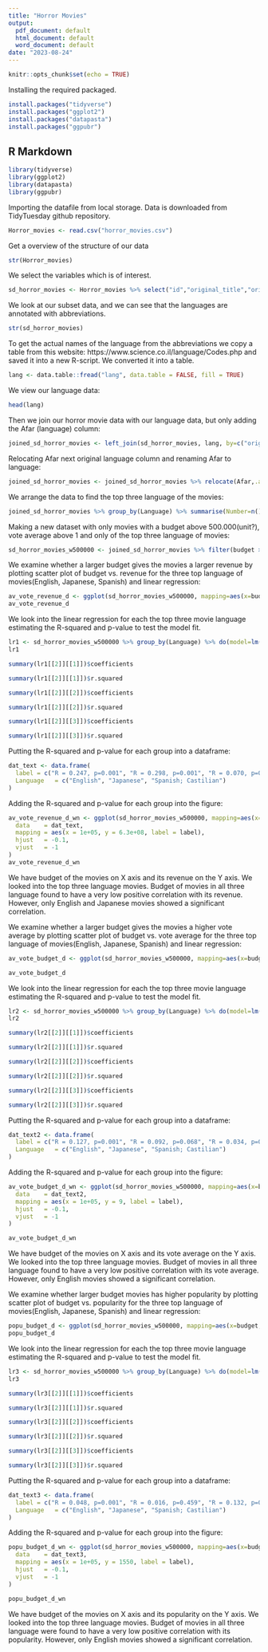 ```yaml
---
title: "Horror Movies"
output:
  pdf_document: default
  html_document: default
  word_document: default
date: "2023-08-24"
---
```


```r
knitr::opts_chunk$set(echo = TRUE)
```

Installing the required packaged.
```r
install.packages("tidyverse")
install.packages("ggplot2")
install.packages("datapasta")
install.packages("ggpubr")
```

## R Markdown
```r
library(tidyverse)
library(ggplot2)
library(datapasta)
library(ggpubr)
```

Importing the datafile from local storage. Data is downloaded from TidyTuesday github repository.
```r
Horror_movies <- read.csv("horror_movies.csv")
```

Get a overview of the structure of our data
```r
str(Horror_movies)
```

We select the variables which is of interest. 
```r
sd_horror_movies <- Horror_movies %>% select("id","original_title","original_language","popularity","vote_average","budget","revenue")
```

We look at our subset data, and we can see that the languages are annotated with abbreviations. 
```r
str(sd_horror_movies)
```

To get the actual names of the language from the abbreviations we copy a table from this website: https://www.science.co.il/language/Codes.php and saved it into a new R-script. We converted it into a table. 
```r
lang <- data.table::fread("lang", data.table = FALSE, fill = TRUE)
```

We view our language data:
```r
head(lang)
```

Then we join our horror movie data with our language data, but only adding the Afar (language) column:
```r
joined_sd_horror_movies <- left_join(sd_horror_movies, lang, by=c("original_language"="aa")) %>% select(-"aar", -"afar")
```

Relocating Afar next original language column and renaming Afar to language:
```r
joined_sd_horror_movies <- joined_sd_horror_movies %>% relocate(Afar,.after="original_language") %>% rename(Language=Afar)
```

We arrange the data to find the top three language of the movies:
```r
joined_sd_horror_movies %>% group_by(Language) %>% summarise(Number=n()) %>% arrange(desc(Number))
```

Making a new dataset with only movies with a budget above 500.000(unit?), vote average above 1 and only of the top three language of movies:
```r
sd_horror_movies_w500000 <- joined_sd_horror_movies %>% filter(budget >= 500000, vote_average > 1, Language=="English"|Language=="Spanish; Castilian"|Language=="Japanese")
```

We examine whether a larger budget gives the movies a larger revenue by plotting scatter plot of budget vs. revenue for the three top language of movies(English, Japanese, Spanish) and linear regression:
```r

av_vote_revenue_d <- ggplot(sd_horror_movies_w500000, mapping=aes(x=budget, y=revenue, color=Language)) + geom_point() + scale_x_log10() + facet_grid(cols=vars(Language)) + geom_smooth(method="lm", formula=y~log(x), color="black", level=FALSE) + xlab("Budget (Log scale)") + ylab("Revenue") + ggtitle("Budget vs. Revenue") + theme_bw() 
av_vote_revenue_d 
```

We look into the linear regression for each the top three movie language estimating the R-squared and p-value to test the model fit. 
```r
lr1 <- sd_horror_movies_w500000 %>% group_by(Language) %>% do(model=lm(formula=revenue~log(budget), .))
lr1

summary(lr1[[2]][[1]])$coefficients

summary(lr1[[2]][[1]])$r.squared

summary(lr1[[2]][[2]])$coefficients

summary(lr1[[2]][[2]])$r.squared

summary(lr1[[2]][[3]])$coefficients

summary(lr1[[2]][[3]])$r.squared
```
Putting the R-squared and p-value for each group into a dataframe:
```r
dat_text <- data.frame(
  label = c("R = 0.247, p=0.001", "R = 0.298, p=0.001", "R = 0.070, p=0.144"),
  Language   = c("English", "Japanese", "Spanish; Castilian")
)
```

Adding the R-squared and p-value for each group into the figure:
```r

av_vote_revenue_d_wn <- ggplot(sd_horror_movies_w500000, mapping=aes(x=budget, y=revenue, color=Language)) + geom_point() + scale_x_log10() + facet_grid(cols=vars(Language)) + geom_smooth(method="lm", formula=y~log(x), color="black", level=FALSE) + xlab("Budget (Log scale)") + ylab("Revenue") + ggtitle("Budget vs. Revenue") + theme_bw() + geom_text(
  data    = dat_text,
  mapping = aes(x = 1e+05, y = 6.3e+08, label = label),
  hjust   = -0.1,
  vjust   = -1
)
av_vote_revenue_d_wn 
```
We have budget of the movies on X axis and its revenue on the Y axis. We looked into the top three language movies. Budget of movies in  all three language found to have a very low positive correlation with its revenue. However, only English and Japanese movies showed a significant correlation.


We examine whether a larger budget gives the movies a higher vote average by plotting scatter plot of budget vs. vote average for the three top language of movies(English, Japanese, Spanish) and linear regression:
```r
av_vote_budget_d <- ggplot(sd_horror_movies_w500000, mapping=aes(x=budget, y=vote_average, color=Language)) + geom_point() + scale_x_log10() + facet_grid(cols=vars(Language)) + geom_smooth(method="lm", color="black", level=FALSE) + xlab("Budget (Log scale)") + ylab("Vote average") + ggtitle("Budget vs. vote average") + theme_bw() 

av_vote_budget_d
```
We look into the linear regression for each the top three movie language estimating the R-squared and p-value to test the model fit. 
```r
lr2 <- sd_horror_movies_w500000 %>% group_by(Language) %>% do(model=lm(formula=vote_average~log(budget), .))
lr2

summary(lr2[[2]][[1]])$coefficients

summary(lr2[[2]][[1]])$r.squared

summary(lr2[[2]][[2]])$coefficients

summary(lr2[[2]][[2]])$r.squared

summary(lr2[[2]][[3]])$coefficients

summary(lr2[[2]][[3]])$r.squared
```

Putting the R-squared and p-value for each group into a dataframe:
```r
dat_text2 <- data.frame(
  label = c("R = 0.127, p=0.001", "R = 0.092, p=0.068", "R = 0.034, p=0.309"),
  Language   = c("English", "Japanese", "Spanish; Castilian")
)
```

Adding the R-squared and p-value for each group into the figure:
```r
av_vote_budget_d_wn <- ggplot(sd_horror_movies_w500000, mapping=aes(x=budget, y=vote_average, color=Language)) + geom_point() + scale_x_log10() + facet_grid(cols=vars(Language)) + geom_smooth(method="lm", color="black", level=FALSE) + xlab("Budget (Log scale)") + ylab("Vote average") + ggtitle("Budget vs. vote average") + theme_bw() + geom_text(
  data    = dat_text2,
  mapping = aes(x = 1e+05, y = 9, label = label),
  hjust   = -0.1,
  vjust   = -1
)

av_vote_budget_d_wn
```
We have budget of the movies on X axis and its vote average on the Y axis. We looked into the top three language movies. Budget of movies in  all three language found to have a very low positive correlation with its vote average. However, only English movies showed a significant correlation.

We examine whether larger budget movies has higher popularity by plotting scatter plot of budget vs. popularity for the three top language of movies(English, Japanese, Spanish) and linear regression:
```r
popu_budget_d <- ggplot(sd_horror_movies_w500000, mapping=aes(x=budget, y=popularity, color=Language)) + geom_point() + scale_x_log10() + facet_grid(cols=vars(Language)) + geom_smooth(method="lm", color="black", level=FALSE) + xlab("Budget (Log scale)") + ylab("Popularity") + ggtitle("Budget vs. popularity") + theme_bw()
popu_budget_d
```

We look into the linear regression for each the top three movie language estimating the R-squared and p-value to test the model fit. 
```r
lr3 <- sd_horror_movies_w500000 %>% group_by(Language) %>% do(model=lm(formula=popularity~log(budget), .))
lr3

summary(lr3[[2]][[1]])$coefficients

summary(lr3[[2]][[1]])$r.squared

summary(lr3[[2]][[2]])$coefficients

summary(lr3[[2]][[2]])$r.squared

summary(lr3[[2]][[3]])$coefficients

summary(lr3[[2]][[3]])$r.squared
```

Putting the R-squared and p-value for each group into a dataframe:
```r
dat_text3 <- data.frame(
  label = c("R = 0.048, p=0.001", "R = 0.016, p=0.459", "R = 0.132, p=0.041"),
  Language   = c("English", "Japanese", "Spanish; Castilian")
)
```

Adding the R-squared and p-value for each group into the figure:
```r
popu_budget_d_wn <- ggplot(sd_horror_movies_w500000, mapping=aes(x=budget, y=popularity, color=Language)) + geom_point() + scale_x_log10() + facet_grid(cols=vars(Language)) + geom_smooth(method="lm", color="black", level=FALSE) + xlab("Budget (Log scale)") + ylab("Popularity") + ggtitle("Budget vs. popularity") + theme_bw() + geom_text(
  data    = dat_text3,
  mapping = aes(x = 1e+05, y = 1550, label = label),
  hjust   = -0.1,
  vjust   = -1
)

popu_budget_d_wn
```
We have budget of the movies on X axis and its popularity on the Y axis. We looked into the top three language movies. Budget of movies in  all three language were found to have a very low positive correlation with its popularity. However, only English movies showed a significant correlation.

